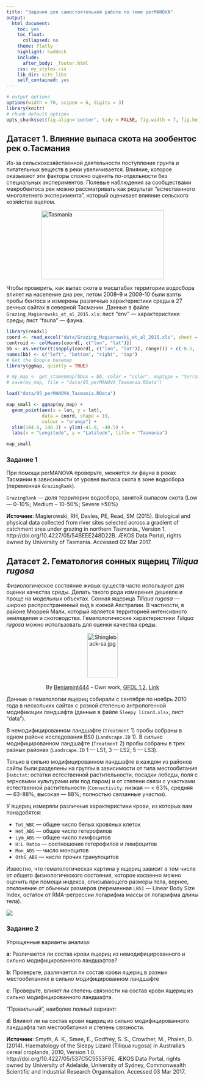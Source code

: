 ```yaml
---
title: "Задания для самостоятельной работе по теме perMANOVA"
output:
  html_document:
    toc: yes
    toc_float:
      collapsed: no
    theme: flatly
    highlight: haddock
    include:
      after_body: _footer.html
    css: my_styles.css
    lib_dir: site_libs
    self_contained: yes
---
```


```r
# output options
options(width = 70, scipen = 6, digits = 3)
library(knitr)
# chunk default options
opts_chunk$set(fig.align='center', tidy = FALSE, fig.width = 7, fig.height = 3, warning = FALSE)
```

## Датасет 1. Влияние выпаса скота на зообентос рек о.Тасмания

Из-за сельскохозяйственной деятельности поступление грунта и питательных веществ в реки увеличивается. Влияние, которое оказывают эти факторы сложно оценить по-отдельности без специальных экспериментов. Полевые наблюдения за сообществами макробентоса рек можно рассматривать как результат "естественного многолетнего эксперимента", который оценивает влияние сельского хозяйства вцелом.

<a data-flickr-embed="true"  href="https://www.flickr.com/photos/27071105@N04/32354260361/in/photolist-Ri33pc-5uNfPj-6A8k6J-98bmkJ-dDvMNj-9a4qPT-dM5V1Z-ccNRTf-5FitNE-6A8mCs-7pJWJ7-fSc6SR-L8mAp-j4nNJ2-7W7e4d-8i7HdF-ajQziw-ihNL3k-7pLroX-NTWrrn-bFi48H-bsoas7-gQjAhM-ajMM46-ajMMEi-ihPhNN-RjSkjn-dp5SQN-b9pDnM-reAnaJ-nWbDDp-tLk7N-tLkmD-tLkfd-86pFRn-u8gnJG-tLkdH-9gkeyN-i3miUc-4qN1Gv-4qN426-8zVD3e-tLkiZ-6aAec5-8gVYSN-tEsAP-3UN759-2KKfrg-i3jRND-qYhQc2" title="Tasmania"><img src="https://c1.staticflickr.com/1/584/32354260361_bbb927147e_n.jpg" width="320" height="180" alt="Tasmania" style="display:block;margin:auto;"></a><script async src="//embedr.flickr.com/assets/client-code.js" charset="utf-8"></script>


Чтобы проверить, как выпас скота в масштабах территории водосбора влияет на население дна рек, летом 2008--9 и 2009-10 были взяты пробы бентоса и измерены различные характеристики среды в 27 речных сайтах в северной Тасмании. Данные в файле `Grazing_Magierowski_et_al_2015.xls`: лист "env" --- характеристики среды; лист "fauna" --- фауна. 

```r
library(readxl)
coord <- read_excel("data/Grazing_Magierowski_et_al_2015.xls", sheet = "coord")
centroid <- colMeans(coord[, c("lon", "lat")])
bb <- as.vector(t(sapply(coord[, c("lon", "lat")], range))) + c(-0.5, -0.5, 0.5, 0.5)
names(bb) <- c("left", "bottom", "right", "top")
# Get the Google basemap
library(ggmap, quietly = TRUE)

# my_map <- get_stamenmap(bbox = bb, color = "color", maptype = "terrain", zoom = 7)
# save(my_map, file = "data/05_perMANOVA_Tasmania.RData")

load("data/05_perMANOVA_Tasmania.RData")

map_small <- ggmap(my_map) +
  geom_point(aes(x = lon, y = lat),
             data = coord, shape = 19,
             colour = "orange") +
  xlim(144.8, 148.3) + ylim(-41.9, -40.5) +
  labs(x = "Longitude", y = "Latitude", title = "Tasmania")
```

```r
map_small
```

### Задание 1

При помощи perMANOVA проверьте, меняется ли фауна в реках Тасмании в зависимости от уровня выпаса скота в зоне водосбора (переменная `GrazingRank`).

`GrazingRank` --- доля территории водосбора, занятой выпасом скота (Low --- 0-10%; Medium -- 10-50%; Severe >50%)



__Источник__: Magierowski, RH, Davies, PE, Read, SM (2015). Biological and physical data collected from river sites selected across a
gradient of catchment area under grazing in northern Tasmania., Version 1. http://doi.org/10.4227/05/54BEEE248D22B.
ÆKOS Data Portal, rights owned by University of Tasmania. Accessed 02 Mar 2017.


## Датасет 2. Гематология сонных ящериц _Tiliqua rugosa_ 

Физиологическое состояние живых существ часто используют для оценки качества среды. Делать такого рода измерения дешевле и проще на модельных объектах. Сонная ящерица _Tiliqua rugosa_ --- широко распространенный вид в южной Австралии. В частности, в районе Мюррей Мали, который является территорией интенсивного земледелия и скотоводства. Гематологические характеристики _Tiliqua rugosa_ можно использовать для оценки качества среды.

<div style="text-align: center;">
<p><a href="https://commons.wikimedia.org/wiki/File:Shingleback-sa.jpg#/media/File:Shingleback-sa.jpg"><img src="https://upload.wikimedia.org/wikipedia/commons/9/9e/Shingleback-sa.jpg" alt="Shingleback-sa.jpg" height="116" width="220" style="display: block;margin: auto;width: 40%;"></a><br>By <a href="//commons.wikimedia.org/wiki/User:Benjamint444" title="User:Benjamint444">Benjamint444</a> - <span class="int-own-work" lang="en" xml:lang="en">Own work</span>, <a href="http://www.gnu.org/licenses/old-licenses/fdl-1.2.html" title="GNU Free Documentation License 1.2">GFDL 1.2</a>, <a href="https://commons.wikimedia.org/w/index.php?curid=26543118">Link</a></p>
</div>

Данные о гематологии ящериц собирали с сентября по ноябрь 2010 года в нескольких сайтах с разной степенью антропогенной модификации ландшафта (данные в файле `Sleepy lizard.xlsx`, лист "data").

В немодифицированном ландшафте (`Treatment` 1) пробы собраны в одном районе исследования BS0 (`Landscape.ID` 1). В сильно модифицированном ландшафте (`Treatment` 2) пробы собраны в трех разных районах (`Landscape.ID` 1 --- LS1, 3 --- LS2, 5 --- LS3).

Только в сильно модифицированном ландшафте в каждом из районов сайты были разделены на группы в зависимости от типа местообитания (`Habitat`: остатки естественной растительности, посадки лебеды, поля с зерновыми культурами или под паром) и от степени связи с участками естественной растительности (`Connectivity`: низкая --- < 63%, средняя --- 63-88%, высокая --- 88%; полностью связанные участки).

У ящериц измеряли различные характеристики крови, из которых вам понадобятся:

- `Tot_WBC` --- общее число белых кровяных клеток
- `Het_ABS` --- общее число гетерофилов
- `Lym_ABS` --- общее число лимфоцитов
- `H:L Ratio` --- соотношение гетерофилов и лимфоцитов
- `Mon_ABS` --- число моноцитов
- `OthG_ABS` --- число прочих гранулоцитов

Известно, что гематологическая картина у ящериц зависит в том числе от общего физиологического состояния, которое косвенно можно оценить при помощи индекса, описывающего размеры тела, вернее, отклонение от обычных размеров (переменная `LBSI` --- Linear Body Size Index, остаток от RMA-регрессии логарифма массы от логарифма длины тела).

![](images/Sleepy lizards.png)

### Задание 2

Упрощенные варианты анализа:

__a__: Различается ли состав крови ящериц из немодифицированного и сильно модифицированного ландшафтов? 

__b__: Проверьте, различается ли состав крови ящериц в разных местообитаниях в сильно модифицированном ландшафте

__c__: Проверьте, влияет ли степень связности на состав крови ящериц из сильно модифицированного ландшафта.

"Правильный", наиболее полный вариант:

__d__: Влияют ли на состав крови ящериц из сильно модифицированного ландшафта тип местообитания и степень связности.

__Источник__: Smyth, A. K., Smee, E., Godfrey, S. S., Crowther, M., Phalen, D. (2014). Haematology of the Sleepy Lizard (Tiliqua
rugosa) in Australia's cereal croplands, 2010, Version 1.0. http://doi.org/10.4227/05/537C5C5553F9E. ÆKOS Data Portal,
rights owned by University of Adelaide, University of Sydney, Commonwealth Scientific and Industrial Research
Organisation. Accessed 03 Mar 2017.
